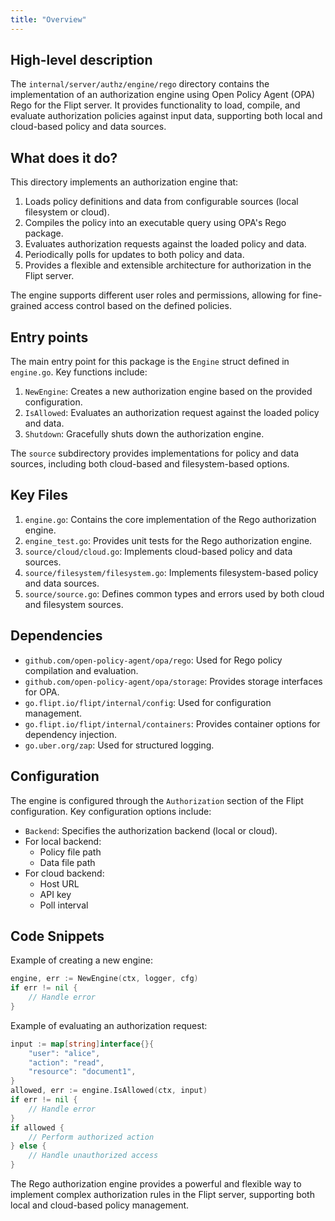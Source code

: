 ```yaml
---
title: "Overview"
---
```


## High-level description
The `internal/server/authz/engine/rego` directory contains the implementation of an authorization engine using Open Policy Agent (OPA) Rego for the Flipt server. It provides functionality to load, compile, and evaluate authorization policies against input data, supporting both local and cloud-based policy and data sources.

## What does it do?
This directory implements an authorization engine that:
1. Loads policy definitions and data from configurable sources (local filesystem or cloud).
2. Compiles the policy into an executable query using OPA's Rego package.
3. Evaluates authorization requests against the loaded policy and data.
4. Periodically polls for updates to both policy and data.
5. Provides a flexible and extensible architecture for authorization in the Flipt server.

The engine supports different user roles and permissions, allowing for fine-grained access control based on the defined policies.

## Entry points
The main entry point for this package is the `Engine` struct defined in `engine.go`. Key functions include:

1. `NewEngine`: Creates a new authorization engine based on the provided configuration.
2. `IsAllowed`: Evaluates an authorization request against the loaded policy and data.
3. `Shutdown`: Gracefully shuts down the authorization engine.

The `source` subdirectory provides implementations for policy and data sources, including both cloud-based and filesystem-based options.

## Key Files
1. `engine.go`: Contains the core implementation of the Rego authorization engine.
2. `engine_test.go`: Provides unit tests for the Rego authorization engine.
3. `source/cloud/cloud.go`: Implements cloud-based policy and data sources.
4. `source/filesystem/filesystem.go`: Implements filesystem-based policy and data sources.
5. `source/source.go`: Defines common types and errors used by both cloud and filesystem sources.

## Dependencies
- `github.com/open-policy-agent/opa/rego`: Used for Rego policy compilation and evaluation.
- `github.com/open-policy-agent/opa/storage`: Provides storage interfaces for OPA.
- `go.flipt.io/flipt/internal/config`: Used for configuration management.
- `go.flipt.io/flipt/internal/containers`: Provides container options for dependency injection.
- `go.uber.org/zap`: Used for structured logging.

## Configuration
The engine is configured through the `Authorization` section of the Flipt configuration. Key configuration options include:

- `Backend`: Specifies the authorization backend (local or cloud).
- For local backend:
  - Policy file path
  - Data file path
- For cloud backend:
  - Host URL
  - API key
  - Poll interval

## Code Snippets

Example of creating a new engine:

```go
engine, err := NewEngine(ctx, logger, cfg)
if err != nil {
    // Handle error
}
```

Example of evaluating an authorization request:

```go
input := map[string]interface{}{
    "user": "alice",
    "action": "read",
    "resource": "document1",
}
allowed, err := engine.IsAllowed(ctx, input)
if err != nil {
    // Handle error
}
if allowed {
    // Perform authorized action
} else {
    // Handle unauthorized access
}
```

The Rego authorization engine provides a powerful and flexible way to implement complex authorization rules in the Flipt server, supporting both local and cloud-based policy management.